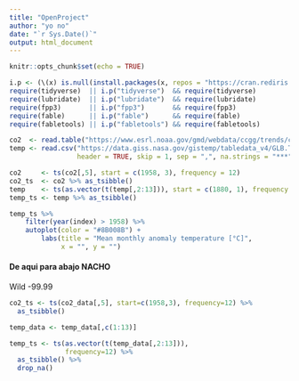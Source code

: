 ```yaml
---
title: "OpenProject"
author: "yo no"
date: "`r Sys.Date()`"
output: html_document
---
```


```r
knitr::opts_chunk$set(echo = TRUE)
```


```r
i.p <- (\(x) is.null(install.packages(x, repos = "https://cran.rediris.es")))
require(tidyverse)  || i.p("tidyverse")  && require(tidyverse)
require(lubridate)  || i.p("lubridate")  && require(lubridate)
require(fpp3)       || i.p("fpp3")       && require(fpp3)
require(fable)      || i.p("fable")      && require(fable)
require(fabletools) || i.p("fabletools") && require(fabletools)
```


```r
co2  <- read.table("https://www.esrl.noaa.gov/gmd/webdata/ccgg/trends/co2/co2_mm_mlo.txt")
temp <- read.csv("https://data.giss.nasa.gov/gistemp/tabledata_v4/GLB.Ts+dSST.csv",
                 header = TRUE, skip = 1, sep = ",", na.strings = "***")

co2     <- ts(co2[,5], start = c(1958, 3), frequency = 12)
co2_ts  <- co2 %>% as_tsibble()
temp    <- ts(as.vector(t(temp[,2:13])), start = c(1880, 1), frequency = 12) %>% drop_na()
temp_ts <- temp %>% as_tsibble()
```


```r
temp_ts %>% 
    filter(year(index) > 1958) %>% 
    autoplot(color = "#8B008B") +
        labs(title = "Mean monthly anomaly temperature [°C]",
             x = "", y = "")
```



#### De aqui para abajo NACHO


Wild -99.99


```r
co2_ts <- ts(co2_data[,5], start=c(1958,3), frequency=12) %>% 
  as_tsibble()
```

```r
temp_data <- temp_data[,c(1:13)]  
```

```r
temp_ts <- ts(as.vector(t(temp_data[,2:13])),
              frequency=12) %>% 
  as_tsibble() %>%
  drop_na()
```


